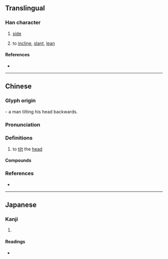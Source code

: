 {{character info/new}}
==Translingual==

===Han character===
{{Han char|rn=37|rad=大|as=00|sn=3|var=1|four=|canj=VK|ids=}}

# {{lb|mul|archaic}} [[side]]
# to [[incline]], [[slant]], [[lean]]

====References====
* {{Han ref|kx=0248.030|dkj=05832|dj=0500.010|hdz=10524.020|uh=5928|ud=22824}}

----

==Chinese==
{{zh-forms}}

===Glyph origin===
{{Han etym}}
{{liushu|p}} - a man tilting his head backwards.

===Pronunciation===
{{zh-pron
|m=zè
|c=zak1
|mc=y
|oc=y
|cat=v
}}

===Definitions===
{{zh-hanzi}}

# {{zh-obsolete}} to [[tilt]] the [[head]]

====Compounds====
{{zh-der|宜侯夨簋}}

===References===
* {{R:twedu|C01927}}

----

==Japanese==

===Kanji===
{{ja-kanji|grade=|rs=大00}}

# {{defn|lang=ja|sort=大00}}

====Readings====
* {{ja-readings|on=[[しょく]] (shoku), [[しき]] (shiki), [[れつ]] (retsu), [[れち]] (rechi)|kun=[[かたむける]] (katamukeru)}}